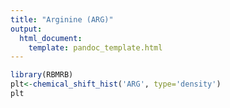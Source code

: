 ```yaml
---
title: "Arginine (ARG)"
output:
  html_document:
    template: pandoc_template.html
---
```




```r

library(RBMRB)
plt<-chemical_shift_hist('ARG', type='density')
plt
```
